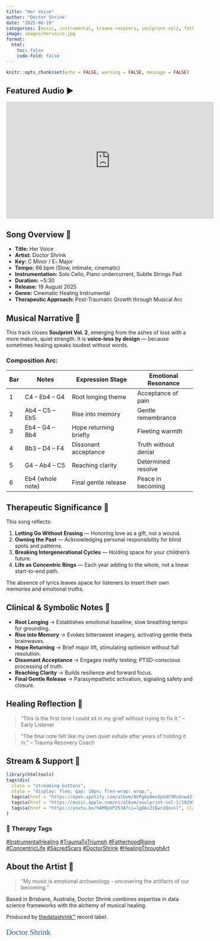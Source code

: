 ```yaml
---
title: "Her Voice"
author: "Doctor Shrink"
date: "2025-08-19"
categories: [music, instrumental, trauma-recovery, soulprint-vol2, fatherhood]
image: images/hervoice.jpg
format:
  html:
    toc: false
    code-fold: false
---
```



```r
knitr::opts_chunk$set(echo = FALSE, warning = FALSE, message = FALSE)
```

## **Featured Audio** ▶️

<iframe width="560" height="315" src="https://www.youtube.com/embed/Vt6QnD9gRjs?si=uF9koh4BPV6PCRfo" title="YouTube video player" frameborder="0" allow="accelerometer; autoplay; clipboard-write; encrypted-media; gyroscope; picture-in-picture; web-share" referrerpolicy="strict-origin-when-cross-origin" allowfullscreen></iframe>


## **Song Overview** 🎼 {.unnumbered}

* **Title:** Her Voice
* **Artist:** Doctor Shrink
* **Key:** C Minor / E♭ Major
* **Tempo:** 66 bpm (Slow, intimate, cinematic)
* **Instrumentation:** Solo Cello, Piano undercurrent, Subtle Strings Pad
* **Duration:** \~5:30
* **Release:** 19 August 2025  
* **Genre:** Cinematic Healing Instrumental
* **Therapeutic Approach:** Post-Traumatic Growth through Musical Arc


## **Musical Narrative** 🌊 {.unnumbered}

This track closes **Soulprint Vol. 2**, emerging from the ashes of loss with a more mature, quiet strength.
It is **voice-less by design** — because sometimes healing speaks loudest without words.

### Composition Arc:

| Bar | Notes            | Expression Stage       | Emotional Resonance  |
| --- | ---------------- | ---------------------- | -------------------- |
| 1   | C4 – Eb4 – G4    | Root longing theme     | Acceptance of pain   |
| 2   | Ab4 – C5 – Eb5   | Rise into memory       | Gentle remembrance   |
| 3   | Eb4 – G4 – Bb4   | Hope returning briefly | Fleeting warmth      |
| 4   | Bb3 – D4 – F4    | Dissonant acceptance   | Truth without denial |
| 5   | G4 – Ab4 – C5    | Reaching clarity       | Determined resolve   |
| 6   | Eb4 (whole note) | Final gentle release   | Peace in becoming    |


## **Therapeutic Significance** 🌱 {.unnumbered}

This song reflects:

1. **Letting Go Without Erasing** — Honoring love as a gift, not a wound.
2. **Owning the Past** — Acknowledging personal responsibility for blind spots and patterns.
3. **Breaking Intergenerational Cycles** — Holding space for your children’s future.
4. **Life as Concentric Rings** — Each year adding to the whole, not a linear start-to-end path.

The absence of lyrics leaves space for listeners to insert their own memories and emotional truths.


## **Clinical & Symbolic Notes** 🧠 {.unnumbered}

* **Root Longing** → Establishes emotional baseline, slow breathing tempo for grounding.
* **Rise into Memory** → Evokes bittersweet imagery, activating gentle theta brainwaves.
* **Hope Returning** → Brief major lift, stimulating optimism without full resolution.
* **Dissonant Acceptance** → Engages reality testing; PTSD-conscious processing of truth.
* **Reaching Clarity** → Builds resilience and forward focus.
* **Final Gentle Release** → Parasympathetic activation, signaling safety and closure.


## **Healing Reflection** 💬 {.unnumbered}

> “This is the first time I could sit in my grief without trying to fix it.” – Early Listener

> “The final note felt like my own quiet exhale after years of holding it in.” – Trauma Recovery Coach



## **Stream & Support** 💫 {.unnumbered}

```r
library(htmltools)
tags$div(
  class = "streaming-buttons",
  style = "display: flex; gap: 10px; flex-wrap: wrap;",
  tags$a(href = "https://open.spotify.com/album/6VPgkp0mx5pUdChRsGnw43?si=gwHTUpMpQ0uc0fnfcwJhaw", class = "btn btn-success btn-sm", "Pre-Save on Spotify"),
  tags$a(href = "https://music.apple.com/nz/album/soulprint-vol-1/1829528747", class = "btn btn-danger btn-sm", "Pre-Add Apple Music"),
  tags$a(href = "https://youtu.be/hAM9pVP253A?si=lgDAiZiEwr2Qovsl", class = "btn btn-info btn-sm", "YouTube Notification")
)
```


### 🔖 **Therapy Tags**

<div class="tag-cloud">
  <a href="#InstrumentalHealing" class="therapy-tag">#InstrumentalHealing</a>
  <a href="#TraumaToTriumph" class="therapy-tag">#TraumaToTriumph</a>
  <a href="#FatherhoodRising" class="therapy-tag">#FatherhoodRising</a>
  <a href="#ConcentricLife" class="therapy-tag">#ConcentricLife</a>
  <a href="#SacredScars" class="therapy-tag">#SacredScars</a>
  <a href="#DoctorShrink" class="therapy-tag">#DoctorShrink</a>
  <a href="#HealingThroughArt" class="therapy-tag">#HealingThroughArt</a>
</div>


## **About the Artist** 🎤 {.unnumbered}

> "My music is emotional archaeology - uncovering the artifacts of our becoming."

Based in Brisbane, Australia, Doctor Shrink combines expertise in data science frameworks with the alchemy of musical healing.  

Produced by [thedatashrink™](https://thedatashrink.com) record label.

```{=html}
<style>
.lyrics {
  font-family: Georgia, serif;
  font-size: 1.1em;
  line-height: 1.6;
  padding: 15px;
  background-color: #f8f8f8;
  border-left: 4px solid #2A5C8D;
  white-space: pre-wrap;
}
.artist-signature {
  font-family: 'Brush Script MT', cursive;
  font-size: 1.5em;
  color: #2A5C8D;
  margin-top: 1em;
}
</style>

<div class="artist-signature">Doctor Shrink 🎵</div>
```
